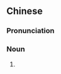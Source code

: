 {{also|肠仔包}}
==Chinese==
{{zh-forms|s=肠仔包|type=21}}
{{wikipedia|lang=zh}}
{{wikipedia|lang=yue}}

===Pronunciation===
{{zh-pron
|m=chángzǎibāo
|c=coeng4-2 zai2 baau1
|cat=n
}}

===Noun===
{{zh-noun}}

# {{w|sausage bun}}

{{zh-cat|Breads}}